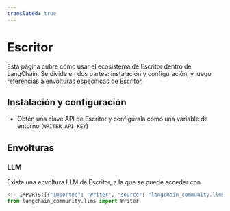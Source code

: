 ```yaml
---
translated: true
---
```


# Escritor

Esta página cubre cómo usar el ecosistema de Escritor dentro de LangChain.
Se divide en dos partes: instalación y configuración, y luego referencias a envolturas específicas de Escritor.

## Instalación y configuración

- Obtén una clave API de Escritor y configúrala como una variable de entorno (`WRITER_API_KEY`)

## Envolturas

### LLM

Existe una envoltura LLM de Escritor, a la que se puede acceder con

```python
<!--IMPORTS:[{"imported": "Writer", "source": "langchain_community.llms", "docs": "https://api.python.langchain.com/en/latest/llms/langchain_community.llms.writer.Writer.html", "title": "Writer"}]-->
from langchain_community.llms import Writer
```
